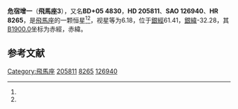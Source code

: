 {{Starbox begin
| name = 飛馬座3
}}
{{Starbox observe
| epoch = [[J2000.0|J2000.0]]
| constell = [[飛馬座|飛馬座]]<ref name=SIMBAD>{{cite web
 | url=http://simbad.u-strasbg.fr/simbad/sim-id?Ident=HR+8265
 | title =Pulsating variable Star
 | publisher=Centre de Données astronomiques de Strasbourg
 | work=SIMBAD
 | accessdate=2012-07-13}}</ref><ref name=DATA>{{cite web
 | url=http://vizier.u-strasbg.fr/viz-bin/VizieR-5?-out.add=.&-source=5050&-corr=PK=HR&-out.max=9999&HR=8265
 | title=VizieR Detailed Page
 | accessdate=2012-07-13
 | archive-date=2016-03-05
 | archive-url=https://web.archive.org/web/20160305024107/http://vizier.u-strasbg.fr/viz-bin/VizieR-5?-out.add=.&-source=5050&-corr=PK=HR&-out.max=9999&HR=8265
 | dead-url=no
 }}</ref>
| 星官 = 
| ra = {{RA|21|37|43.7}}<ref name=SIMBAD /><ref name=DATA />
| dec = {{DEC|+6|37|6}}<ref name=SIMBAD /><ref name=DATA />
| appmag_v = 6.18<ref name=SIMBAD /><ref name=DATA />
}}
{{Starbox character
| class = A2V<ref name=SIMBAD /><ref name=DATA />
| b-v = 0.02<ref name=SIMBAD /><ref name=DATA />
| u-b = 0.02<ref name=SIMBAD /><ref name=DATA />
| r-i = <ref name=SIMBAD /><ref name=DATA />
| variable = 
}}
{{Starbox astrometry
| radial_v = 0.02
| prop_mo_ra = 3
| parallax = 
| p_error = 
}}
{{Starbox catalog
| names =BD+05 4830，[[SAO星表|SAO]] 126940，[[HD星表|HD]] 205811，[[HR星表|HR]] 8265}}
{{Starbox reference |Simbad=HR+8265}}
{{Starbox end}}

'''危宿增一'''（'''飛馬座3'''），又名'''BD+05 4830'''，'''HD 205811'''、'''SAO 126940'''、'''HR 8265'''，是[[飛馬座|飛馬座]]的一颗恒星<ref name=SIMBAD /><ref name=DATA />，视星等为6.18，位于[[銀道座標系|銀經]]61.41，[[銀道座標系|銀緯]]-32.28，其[[B1900.0|B1900.0]]坐标为赤經{{RA|21|32|44.7}}，赤緯{{DEC|+6|-32.28|8}}。

== 参考文献 ==
{{reflist}}

{{飞马座恒星}}
{{星官|危宿|3|14}}

[[Category:飛馬座|Category:飛馬座]]
[[Category:HD和HDE天體|205811]]
[[Category:HR天體|8265]]
[[Category:SAO天體|126940]]


{{star-stub}}